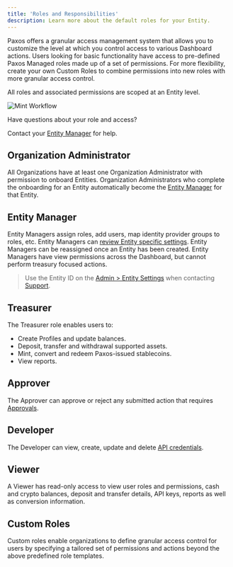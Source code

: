 ```yaml
---
title: 'Roles and Responsibilities'
description: Learn more about the default roles for your Entity.
---
```


Paxos offers a granular access management system that allows you to customize the level at which you control access to various Dashboard actions. Users looking for basic functionality have access to pre-defined Paxos Managed roles made up of a set of permissions. For more flexibility, create your own Custom Roles to combine permissions into new roles with more granular access control.

All roles and associated permissions are scoped at an Entity level.

![Mint Workflow](/images/organizations-entities.png)
<Tip>

 Have questions about your role and access?

Contact your [Entity Manager](#entity-manager) for help.

</Tip>

## Organization Administrator

All Organizations have at least one Organization Administrator with permission to onboard Entities.
Organization Administrators who complete the onboarding for an Entity automatically become the [Entity Manager](#entity-manager) for that Entity.

## Entity Manager

Entity Managers assign roles, add users, map identity provider groups to roles, etc.
Entity Managers can [review Entity specific settings](https://dashboard.paxos.com/admin).
Entity Managers can be reassigned once an Entity has been created.
Entity Managers have view permissions across the Dashboard, but cannot perform treasury focused actions.

> Use the Entity ID on the [ Admin > Entity Settings](https://dashboard.paxos.com/admin) when contacting [Support](https://support.paxos.com).

## Treasurer

The Treasurer role enables users to:

- Create Profiles and update balances.
- Deposit, transfer and withdrawal supported assets.
- Mint, convert and redeem Paxos-issued stablecoins.
- View reports.

## Approver

The Approver can approve or reject any submitted action that requires [Approvals](https://docs.paxos.com/dashboard/admin/approvals). 

## Developer

The Developer can view, create, update and delete [API credentials](https://dashboard.paxos.com/admin/api).

## Viewer

A Viewer has read-only access to view user roles and permissions, cash and crypto balances, deposit and transfer details, API keys, reports as well as conversion information.

## Custom Roles

Custom roles enable organizations to define granular access control for users by specifying a tailored set of permissions and actions beyond the above predefined role templates.

